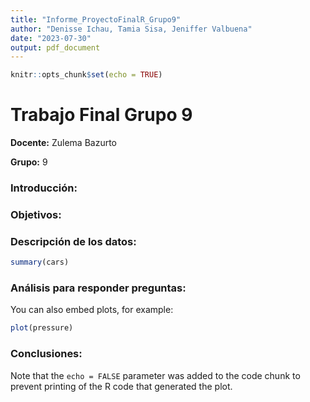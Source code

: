 ```yaml
---
title: "Informe_ProyectoFinalR_Grupo9"
author: "Denisse Ichau, Tamia Sisa, Jeniffer Valbuena"
date: "2023-07-30"
output: pdf_document
---
```


```r
knitr::opts_chunk$set(echo = TRUE)
```

# Trabajo Final Grupo 9

**Docente:** Zulema Bazurto

**Grupo:** 9

### Introducción:

### Objetivos:

### Descripción de los datos:


```r
summary(cars)
```

### Análisis para responder preguntas:



You can also embed plots, for example:

```r
plot(pressure)
```

### Conclusiones:

Note that the `echo = FALSE` parameter was added to the code chunk to prevent printing of the R code that generated the plot.
